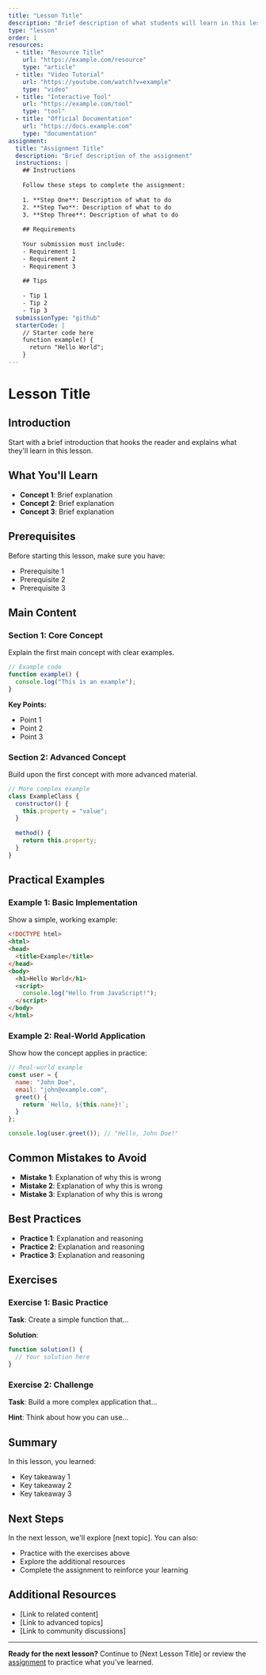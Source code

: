 ```yaml
---
title: "Lesson Title"
description: "Brief description of what students will learn in this lesson"
type: "lesson"
order: 1
resources:
  - title: "Resource Title"
    url: "https://example.com/resource"
    type: "article"
  - title: "Video Tutorial"
    url: "https://youtube.com/watch?v=example"
    type: "video"
  - title: "Interactive Tool"
    url: "https://example.com/tool"
    type: "tool"
  - title: "Official Documentation"
    url: "https://docs.example.com"
    type: "documentation"
assignment:
  title: "Assignment Title"
  description: "Brief description of the assignment"
  instructions: |
    ## Instructions
    
    Follow these steps to complete the assignment:
    
    1. **Step One**: Description of what to do
    2. **Step Two**: Description of what to do
    3. **Step Three**: Description of what to do
    
    ## Requirements
    
    Your submission must include:
    - Requirement 1
    - Requirement 2
    - Requirement 3
    
    ## Tips
    
    - Tip 1
    - Tip 2
    - Tip 3
  submissionType: "github"
  starterCode: |
    // Starter code here
    function example() {
      return "Hello World";
    }
---
```


# Lesson Title

## Introduction

Start with a brief introduction that hooks the reader and explains what they'll learn in this lesson.

## What You'll Learn

- **Concept 1**: Brief explanation
- **Concept 2**: Brief explanation  
- **Concept 3**: Brief explanation

## Prerequisites

Before starting this lesson, make sure you have:
- Prerequisite 1
- Prerequisite 2
- Prerequisite 3

## Main Content

### Section 1: Core Concept

Explain the first main concept with clear examples.

```javascript
// Example code
function example() {
  console.log("This is an example");
}
```

**Key Points:**
- Point 1
- Point 2
- Point 3

### Section 2: Advanced Concept

Build upon the first concept with more advanced material.

```javascript
// More complex example
class ExampleClass {
  constructor() {
    this.property = "value";
  }
  
  method() {
    return this.property;
  }
}
```

## Practical Examples

### Example 1: Basic Implementation

Show a simple, working example:

```html
<!DOCTYPE html>
<html>
<head>
  <title>Example</title>
</head>
<body>
  <h1>Hello World</h1>
  <script>
    console.log("Hello from JavaScript!");
  </script>
</body>
</html>
```

### Example 2: Real-World Application

Show how the concept applies in practice:

```javascript
// Real-world example
const user = {
  name: "John Doe",
  email: "john@example.com",
  greet() {
    return `Hello, ${this.name}!`;
  }
};

console.log(user.greet()); // "Hello, John Doe!"
```

## Common Mistakes to Avoid

- **Mistake 1**: Explanation of why this is wrong
- **Mistake 2**: Explanation of why this is wrong
- **Mistake 3**: Explanation of why this is wrong

## Best Practices

- **Practice 1**: Explanation and reasoning
- **Practice 2**: Explanation and reasoning
- **Practice 3**: Explanation and reasoning

## Exercises

### Exercise 1: Basic Practice

**Task**: Create a simple function that...

**Solution**:
```javascript
function solution() {
  // Your solution here
}
```

### Exercise 2: Challenge

**Task**: Build a more complex application that...

**Hint**: Think about how you can use...

## Summary

In this lesson, you learned:
- Key takeaway 1
- Key takeaway 2
- Key takeaway 3

## Next Steps

In the next lesson, we'll explore [next topic]. You can also:
- Practice with the exercises above
- Explore the additional resources
- Complete the assignment to reinforce your learning

## Additional Resources

- [Link to related content]
- [Link to advanced topics]
- [Link to community discussions]

---

**Ready for the next lesson?** Continue to [Next Lesson Title] or review the [assignment](#assignment) to practice what you've learned. 